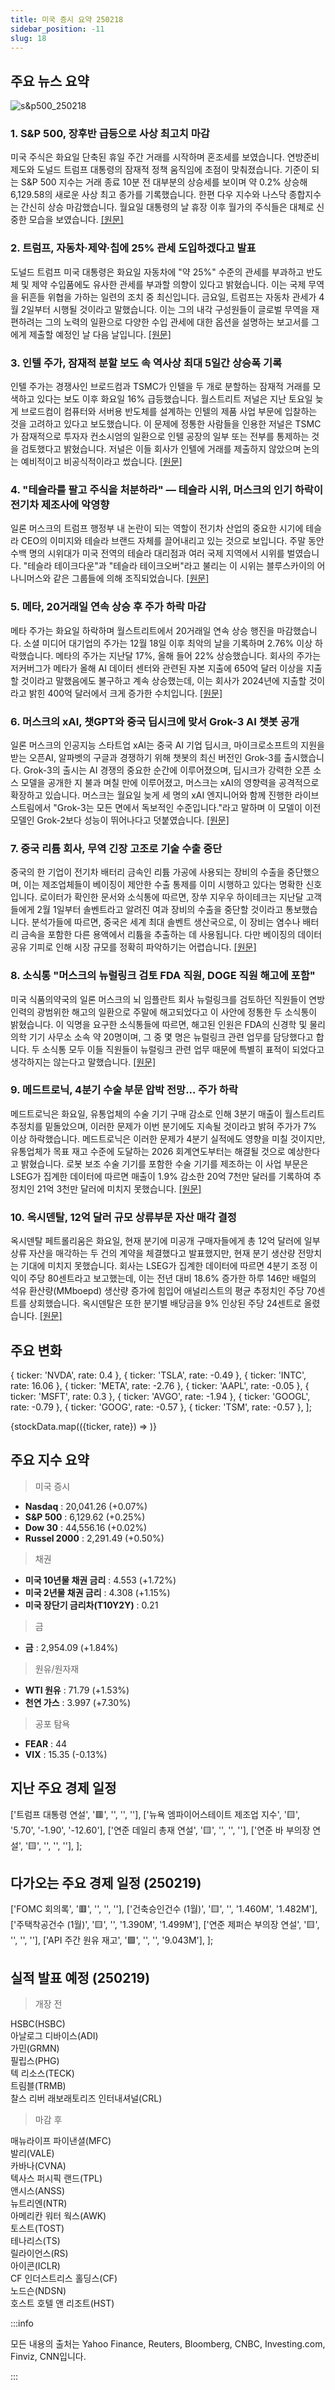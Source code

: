 ```yaml
---
title: 미국 증시 요약 250218
sidebar_position: -11
slug: 18
---
```


## 주요 뉴스 요약

![s&p500_250218](/map/250218.png)

### 1. **S&P 500, 장후반 급등으로 사상 최고치 마감**

미국 주식은 화요일 단축된 휴일 주간 거래를 시작하며 혼조세를 보였습니다. 연방준비제도와 도널드 트럼프 대통령의 잠재적 정책 움직임에 초점이 맞춰졌습니다. 기준이 되는 S&P 500 지수는 거래 종료 10분 전 대부분의 상승세를 보이며 약 0.2% 상승해 6,129.58의 새로운 사상 최고 종가를 기록했습니다. 한편 다우 지수와 나스닥 종합지수는 간신히 상승 마감했습니다. 월요일 대통령의 날 휴장 이후 월가의 주식들은 대체로 신중한 모습을 보였습니다. [[원문]](https://finance.yahoo.com/news/live/stock-market-today-sp-500-notches-record-close-with-late-session-leap-174145462.html)

### 2. **트럼프, 자동차·제약·칩에 25% 관세 도입하겠다고 발표**

도널드 트럼프 미국 대통령은 화요일 자동차에 "약 25%" 수준의 관세를 부과하고 반도체 및 제약 수입품에도 유사한 관세를 부과할 의향이 있다고 밝혔습니다. 이는 국제 무역을 뒤흔들 위협을 가하는 일련의 조치 중 최신입니다. 금요일, 트럼프는 자동차 관세가 4월 2일부터 시행될 것이라고 말했습니다. 이는 그의 내각 구성원들이 글로벌 무역을 재편하려는 그의 노력의 일환으로 다양한 수입 관세에 대한 옵션을 설명하는 보고서를 그에게 제출할 예정인 날 다음 날입니다. [[원문]](https://www.reuters.com/business/autos-transportation/trump-auto-tariff-rate-will-be-around-25-2025-02-18/)

### 3. **인텔 주가, 잠재적 분할 보도 속 역사상 최대 5일간 상승폭 기록**

인텔 주가는 경쟁사인 브로드컴과 TSMC가 인텔을 두 개로 분할하는 잠재적 거래를 모색하고 있다는 보도 이후 화요일 16% 급등했습니다. 월스트리트 저널은 지난 토요일 늦게 브로드컴이 컴퓨터와 서버용 반도체를 설계하는 인텔의 제품 사업 부문에 입찰하는 것을 고려하고 있다고 보도했습니다. 이 문제에 정통한 사람들을 인용한 저널은 TSMC가 잠재적으로 투자자 컨소시엄의 일환으로 인텔 공장의 일부 또는 전부를 통제하는 것을 검토했다고 밝혔습니다. 저널은 이들 회사가 인텔에 거래를 제출하지 않았으며 논의는 예비적이고 비공식적이라고 썼습니다. [[원문]](https://finance.yahoo.com/news/intel-stock-posts-biggest-five-day-gain-in-history-amid-report-of-potential-breakup-211825957.html)

### 4. **"테슬라를 팔고 주식을 처분하라" — 테슬라 시위, 머스크의 인기 하락이 전기차 제조사에 악영향**

일론 머스크의 트럼프 행정부 내 논란이 되는 역할이 전기차 산업의 중요한 시기에 테슬라 CEO의 이미지와 테슬라 브랜드 자체를 끌어내리고 있는 것으로 보입니다. 주말 동안 수백 명의 시위대가 미국 전역의 테슬라 대리점과 여러 국제 지역에서 시위를 벌였습니다. "테슬라 테이크다운"과 "테슬라 테이크오버"라고 불리는 이 시위는 블루스카이의 어나니머스와 같은 그룹들에 의해 조직되었습니다. [[원문]](https://finance.yahoo.com/news/sell-your-teslas-dump-your-stock--tesla-protests-musks-tanking-popularity-hit-ev-maker-at-bad-time-193044438.html)

### 5. **메타, 20거래일 연속 상승 후 주가 하락 마감**

메타 주가는 화요일 하락하며 월스트리트에서 20거래일 연속 상승 행진을 마감했습니다. 소셜 미디어 대기업의 주가는 12월 18일 이후 최악의 날을 기록하며 2.76% 이상 하락했습니다. 메타의 주가는 지난달 17%, 올해 들어 22% 상승했습니다. 회사의 주가는 저커버그가 메타가 올해 AI 데이터 센터와 관련된 자본 지출에 650억 달러 이상을 지출할 것이라고 말했음에도 불구하고 계속 상승했는데, 이는 회사가 2024년에 지출할 것이라고 밝힌 400억 달러에서 크게 증가한 수치입니다. [[원문]](https://finance.yahoo.com/news/metas-stock-closes-down-snapping-20-session-winning-streak-211711428.html)

### 6. **머스크의 xAI, 챗GPT와 중국 딥시크에 맞서 Grok-3 AI 챗봇 공개**

일론 머스크의 인공지능 스타트업 xAI는 중국 AI 기업 딥시크, 마이크로소프트의 지원을 받는 오픈AI, 알파벳의 구글과 경쟁하기 위해 챗봇의 최신 버전인 Grok-3를 출시했습니다. Grok-3의 출시는 AI 경쟁의 중요한 순간에 이루어졌으며, 딥시크가 강력한 오픈 소스 모델을 공개한 지 불과 며칠 만에 이루어졌고, 머스크는 xAI의 영향력을 공격적으로 확장하고 있습니다. 머스크는 월요일 늦게 세 명의 xAI 엔지니어와 함께 진행한 라이브 스트림에서 "Grok-3는 모든 면에서 독보적인 수준입니다."라고 말하며 이 모델이 이전 모델인 Grok-2보다 성능이 뛰어나다고 덧붙였습니다. [[원문]](https://www.reuters.com/technology/artificial-intelligence/musks-xai-unveils-grok-3-ai-chatbot-rival-chatgpt-chinas-deepseek-2025-02-18/)

### 7. **중국 리튬 회사, 무역 긴장 고조로 기술 수출 중단**

중국의 한 기업이 전기차 배터리 금속인 리튬 가공에 사용되는 장비의 수출을 중단했으며, 이는 제조업체들이 베이징이 제안한 수출 통제를 이미 시행하고 있다는 명확한 신호입니다. 로이터가 확인한 문서와 소식통에 따르면, 장쑤 지우우 하이테크는 지난달 고객들에게 2월 1일부터 솔벤트라고 알려진 여과 장비의 수출을 중단할 것이라고 통보했습니다. 분석가들에 따르면, 중국은 세계 최대 솔벤트 생산국으로, 이 장비는 염수나 배터리 금속을 포함한 다른 용액에서 리튬을 추출하는 데 사용됩니다. 다만 베이징의 데이터 공유 기피로 인해 시장 규모를 정확히 파악하기는 어렵습니다. [[원문]](https://www.reuters.com/technology/chinese-lithium-company-halts-tech-exports-trade-tensions-build-2025-02-18/)

### 8. **소식통 "머스크의 뉴럴링크 검토 FDA 직원, DOGE 직원 해고에 포함"**

미국 식품의약국의 일론 머스크의 뇌 임플란트 회사 뉴럴링크를 검토하던 직원들이 연방 인력의 광범위한 해고의 일환으로 주말에 해고되었다고 이 사안에 정통한 두 소식통이 밝혔습니다. 이 익명을 요구한 소식통들에 따르면, 해고된 인원은 FDA의 신경학 및 물리의학 기기 사무소 소속 약 20명이며, 그 중 몇 명은 뉴럴링크 관련 업무를 담당했다고 합니다. 두 소식통 모두 이들 직원들이 뉴럴링크 관련 업무 때문에 특별히 표적이 되었다고 생각하지는 않는다고 말했습니다. [[원문]](https://www.reuters.com/world/us/fda-staff-reviewing-musks-neuralink-were-included-doge-employee-firings-sources-2025-02-17/)

### 9. **메드트로닉, 4분기 수술 부문 압박 전망... 주가 하락**

메드트로닉은 화요일, 유통업체의 수술 기기 구매 감소로 인해 3분기 매출이 월스트리트 추정치를 밑돌았으며, 이러한 문제가 이번 분기에도 지속될 것이라고 밝혀 주가가 7% 이상 하락했습니다. 메드트로닉은 이러한 문제가 4분기 실적에도 영향을 미칠 것이지만, 유통업체가 목표 재고 수준에 도달하는 2026 회계연도부터는 해결될 것으로 예상한다고 밝혔습니다. 로봇 보조 수술 기기를 포함한 수술 기기를 제조하는 이 사업 부문은 LSEG가 집계한 데이터에 따르면 매출이 1.9% 감소한 20억 7천만 달러를 기록하여 추정치인 21억 3천만 달러에 미치지 못했습니다. [[원문]](https://www.reuters.com/business/healthcare-pharmaceuticals/medtronic-beats-quarterly-profit-estimates-strong-heart-diabetes-device-sales-2025-02-18/)

### 10. **옥시덴탈, 12억 달러 규모 상류부문 자산 매각 결정**

옥시덴탈 페트롤리움은 화요일, 현재 분기에 미공개 구매자들에게 총 12억 달러에 일부 상류 자산을 매각하는 두 건의 계약을 체결했다고 발표했지만, 현재 분기 생산량 전망치는 기대에 미치지 못했습니다. 회사는 LSEG가 집계한 데이터에 따르면 4분기 조정 이익이 주당 80센트라고 보고했는데, 이는 전년 대비 18.6% 증가한 하루 146만 배럴의 석유 환산량(MMboepd) 생산량 증가에 힘입어 애널리스트의 평균 추정치인 주당 70센트를 상회했습니다. 옥시덴탈은 또한 분기별 배당금을 9% 인상된 주당 24센트로 올렸습니다. [[원문]](https://www.reuters.com/markets/commodities/occidental-petroleum-reports-fourth-quarter-loss-2025-02-18/)

## 주요 변화

  { ticker: 'NVDA', rate: 0.4 },
  { ticker: 'TSLA', rate: -0.49 },
  { ticker: 'INTC', rate: 16.06 },
  { ticker: 'META', rate: -2.76 },
  { ticker: 'AAPL', rate: -0.05 },
  { ticker: 'MSFT', rate: 0.3 },
  { ticker: 'AVGO', rate: -1.94 },
  { ticker: 'GOOGL', rate: -0.79 },
  { ticker: 'GOOG', rate: -0.57 },
  { ticker: 'TSM', rate: -0.57 },
];

{stockData.map(({ticker, rate}) => <StockCardMini key={ticker} ticker={ticker} rate={rate}></StockCardMini>)}

## 주요 지수 요약

> 미국 증시

- **Nasdaq** : 20,041.26 (+0.07%)
- **S&P 500** : 6,129.62 (+0.25%)
- **Dow 30** : 44,556.16 (+0.02%)
- **Russel 2000** : 2,291.49 (+0.50%)

> 채권

- **미국 10년물 채권 금리** : 4.553 (+1.72%)
- **미국 2년물 채권 금리** : 4.308 (+1.15%)
- **미국 장단기 금리차(T10Y2Y)** : 0.21

> 금

- **금** : 2,954.09 (+1.84%)

> 원유/원자재

- **WTI 원유** : 71.79 (+1.53%)
- **천연 가스** : 3.997 (+7.30%)

> 공포 탐욕

- **FEAR** : 44
- **VIX** : 15.35 (-0.13%)

## 지난 주요 경제 일정

  ['트럼프 대통령 연설', '🟥', '', '', ''],
  ['뉴욕 엠파이어스테이트 제조업 지수', '🟨', '5.70', '-1.90', '-12.60'],
  ['연준 데일리 총재 연설', '🟨', '', '', ''],
  ['연준 바 부의장 연설', '🟨', '', '', ''],
];

<EconomicCalendar data={eventsData} />

## 다가오는 주요 경제 일정 (250219)

  ['FOMC 회의록', '🟥', '', '', ''],
  ['건축승인건수 (1월)', '🟨', '', '1.460M', '1.482M'],
  ['주택착공건수 (1월)', '🟨', '', '1.390M', '1.499M'],
  ['연준 제퍼슨 부의장 연설', '🟨', '', '', ''],
  ['API 주간 원유 재고', '🟩', '', '', '9.043M'],
];

<EconomicCalendar data={nextEventsData} />

## 실적 발표 예정 (250219)

> 개장 전

HSBC(HSBC)  
아날로그 디바이스(ADI)  
가민(GRMN)  
필립스(PHG)  
텍 리소스(TECK)  
트림블(TRMB)  
찰스 리버 래보래토리즈 인터내셔널(CRL)

> 마감 후

매뉴라이프 파이낸셜(MFC)  
발리(VALE)  
카바나(CVNA)  
텍사스 퍼시픽 랜드(TPL)  
앤시스(ANSS)  
뉴트리엔(NTR)  
아메리칸 워터 웍스(AWK)  
토스트(TOST)  
테나리스(TS)  
릴라이언스(RS)  
아이콘(ICLR)  
CF 인더스트리스 홀딩스(CF)  
노드슨(NDSN)  
호스트 호텔 앤 리조트(HST)

:::info

모든 내용의 출처는 Yahoo Finance, Reuters, Bloomberg, CNBC, Investing.com, Finviz, CNN입니다.

:::
